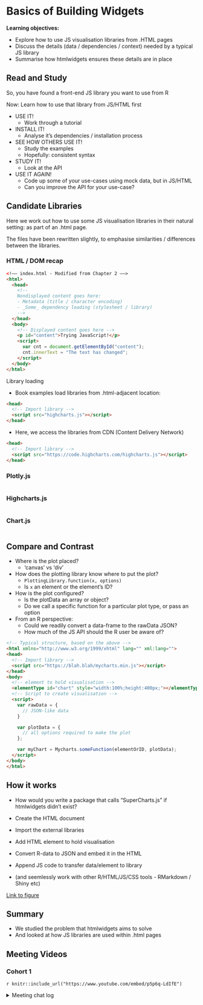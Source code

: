 # Basics of Building Widgets

**Learning objectives:**

- Explore how to use JS visualisation libraries from .HTML pages
- Discuss the details (data / dependencies / context) needed by a typical JS library
- Summarise how htmlwidgets ensures these details are in place

## Read and Study

So, you have found a front-end JS library you want to use from R

Now: Learn how to use that library from JS/HTML first

- USE IT!
  - Work through a tutorial

- INSTALL IT!
  - Analyse it's dependencies / installation process

- SEE HOW OTHERS USE IT!
  - Study the examples
  - Hopefully: consistent syntax

- STUDY IT!
  - Look at the API
  
- USE IT AGAIN!
  - Code up some of your use-cases using mock data, but in JS/HTML
  - Can you improve the API for your use-case?

## Candidate Libraries

Here we work out how to use some JS visualisation libraries in their natural setting: as part of
an .html page.

The files have been rewritten slightly, to emphasise similarities / differences between the
libraries.

### HTML / DOM recap

```html
<!–– index.html - Modified from Chapter 2 ––>
<html>
  <head>
    <!--
    Nondisplayed content goes here:
    - Metadata (title / character encoding)
    - _Some_ dependency loading (stylesheet / library)
    -->
  </head>
  <body>
    <!-- Displayed content goes here -->
    <p id="content">Trying JavaScript!</p>
    <script>
      var cnt = document.getElementById("content");
      cnt.innerText = "The text has changed";
    </script>
  </body>
</html>
```

Library loading

- Book examples load libraries from .html-adjacent location:

```html
<head>
  <!-- Import library -->
  <script src="highcharts.js"></script>
</head>
```

- Here, we access the libraries from CDN (Content Delivery Network)

```html
<head>
  <!-- Import library -->
  <script src="https://code.highcharts.com/highcharts.js"></script>
</head>
```

### Plotly.js

```r
```

### Highcharts.js

```r
```

### Chart.js

```r
```

## Compare and Contrast

- Where is the plot placed?
  - 'canvas' vs 'div'

- How does the plotting library know where to put the plot?
  - `PlottingLibrary.function(x, options)`
  - Is `x` an element or the element's ID?

- How is the plot configured?
  - Is the plotData an array or object?
  - Do we call a specific function for a particular plot type, or pass an option

- From an R perspective:
  - Could we readily convert a data-frame to the rawData JSON?
  - How much of the JS API should the R user be aware of?

```html
<!-- Typical structure, based on the above -->
<html xmlns="http://www.w3.org/1999/xhtml" lang="" xml:lang="">
<head>
  <!-- Import library -->
  <script src="https://blah.blah/mycharts.min.js"></script>
</head>
<body>
  <!-- element to hold visualisation -->
  <elementType id="chart" style="width:100%;height:400px;"></elementType>
  <!-- Script to create visualisation -->
  <script>
    var rawData = {
      // JSON-like data
    }

    var plotData = {
      // all options required to make the plot
    };

    var myChart = Mycharts.someFunction(elementOrID, plotData);
  </script>
</body>
</html>
```

## How it works

- How would you write a package that calls "SuperCharts.js" if htmlwidgets didn't exist?

- Create the HTML document
- Import the external libraries
- Add HTML element to hold visualisation
- Convert R-data to JSON and embed it in the HTML
- Append JS code to transfer data/element to library

- (and seemlessly work with other R/HTML/JS/CSS tools - RMarkdown / Shiny etc)

[Link to figure](https://book.javascript-for-r.com/widgets-basics.html#widgets-basics-inner-workings)

## Summary

- We studied the problem that htmlwidgets aims to solve
- And looked at how JS libraries are used within .html pages

## Meeting Videos

### Cohort 1

`r knitr::include_url("https://www.youtube.com/embed/p5p6q-LdIfE")`

<details>
<summary> Meeting chat log </summary>

```
00:30:44	Ryan Metcalf:	Adding reference to new element type: https://www.w3schools.com/html/html5_canvas.asp
00:31:04	LUCIO ENRIQUE CORNEJO RAMÍREZ:	are there any advantages to adding the chart in a canvas element? Compared to Plotly, which adds the graphs in a div element
00:32:08	Ryan Metcalf:	On the surface, I presume no. However, given GPU access, the Canvas Element may utilized more optimal rendering versus a Div that would use the CPU instead.
00:32:10	Ryan Metcalf:	Just a thought.
00:34:30	Ryan Metcalf:	StackOverflow is usually not the greatest reference point...but does provide some additional content to extend to other resources: https://stackoverflow.com/questions/5882716/html5-canvas-vs-svg-vs-div
00:34:43	Ryan Metcalf:	Great question Lucio!
00:35:52	LUCIO ENRIQUE CORNEJO RAMÍREZ:	Thanks for the answer :)
00:36:37	Ryan Metcalf:	(Russ to expand to answer Lucio!!! 🙂)
00:37:07	Ryan S:	I'm familiar with html <div> elements, but not so much <canvas>.  Is <canvas> just a lesser-known html element?
00:37:56	Ryan Metcalf:	Newer supported tag. Released in 2004 by Apple.
00:38:16	Ryan S:	👍
00:38:26	Ryan Metcalf:	Again, likely not the greatest reference....extending the topic: https://medium.com/@AmyScript/introduction-to-html5-canvas-8c1bad20e855#:~:text=The%20canvas%20element%20was,to%20draw%20graphics%20utilizing%20JavaScript.
00:42:16	Arthur Shaw:	On CSS, here's the canonical meme that make's Russ' point: http://gif-central.blogspot.com/2013/07/family-guy-css.html
00:43:32	Ryan S:	LOL.... I can think of a dozen other subjects that gif applies to as well.
00:57:57	LUCIO ENRIQUE CORNEJO RAMÍREZ:	thanks!
```
</details>

